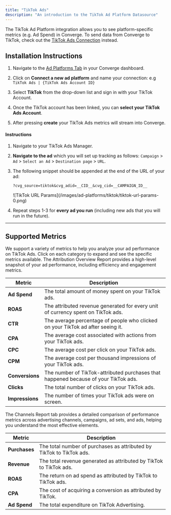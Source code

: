 ```yaml
---
title: "TikTok Ads"
description: "An introduction to the TikTok Ad Platform Datasource"
---
```


<Note> The TikTok Ad Platform integration allows you to see platform-specific metrics (e.g. Ad Spend) in Converge. 
To send data from Converge to TikTok, check out the [TikTok Ads Connection](/connections/integrations/tiktok) instead.</Note>

## Installation Instructions

<AccordionGroup >
<Accordion icon="list" title="Installation Instructions">

1. Navigate to the [Ad Platforms Tab](https://app.runconverge.com/-/ad-platforms) in your Converge dashboard.

2. Click on **Connect a new ad platform** and name your connection: e.g `TikTok Ads | {TikTok Ads Account ID}`

3. Select **TikTok** from the drop-down list and sign in with your TikTok Account.

4. Once the TikTok account has been linked, you can **select your TikTok Ads Account**. 

5. After pressing **create** your TikTok Ads metrics will stream into Converge.

</Accordion>

<Accordion icon="crosshairs" title="Set up your UTM Tracking Parameters">


#### Instructions 

1. Navigate to your TikTok Ads Manager.

2. **Navigate to the ad** which you will set up tracking as follows: `Campaign` > `Ad` > `Select an Ad` > `Destination page` > `URL`.

3. The following snippet should be appended at the end of the URL of your ad:
   ```
   ?cvg_source=tiktok&cvg_adid=__CID__&cvg_cid=__CAMPAIGN_ID__
   ```
   <Frame>
   ![TikTok URL Params](/images/ad-platforms/tiktok/tiktok-url-params-0.png)
   </Frame>

4. Repeat steps 1-3 for **every ad you run** (including new ads that you will run in the future).


</Accordion>
</AccordionGroup> 


---
## Supported Metrics

We support a variety of metrics to help you analyze your ad performance on TikTok Ads. Click on each category to expand and see the specific metrics available.
<AccordionGroup>
<Accordion icon="chart-column" title="Overview Report">
The Attribution Overview Report provides a high-level snapshot of your ad performance, including efficiency and engagement metrics.

| Metric          | Description                                                                         |
| --------------- | ----------------------------------------------------------------------------------- |
| **Ad Spend**    | The total amount of money spent on your TikTok ads.                                 |
| **ROAS**        | The attributed revenue generated for every unit of currency spent on TikTok ads.    |
| **CTR**         | The average percentage of people who clicked on your TikTok ad after seeing it.     |
| **CPA**         | The average cost associated with actions from your TikTok ads.                      |
| **CPC**         | The average cost per click on your TikTok ads.                                      |
| **CPM**         | The average cost per thousand impressions of your TikTok ads.                       |
| **Conversions** | The number of TikTok-attributed purchases that happened because of your TikTok ads. |
| **Clicks**      | The total number of clicks on your TikTok ads.                                      |
| **Impressions** | The number of times your TikTok ads were on screen.                                 |

</Accordion>

<Accordion icon="network-wired" title="Channels Report">
The Channels Report tab provides a detailed comparison of performance metrics across advertising channels, campaigns, ad sets, and ads, helping you understand the most effective elements.

| Metric        | Description                                                          |
| ------------- | -------------------------------------------------------------------- |
| **Purchases** | The total number of purchases as attributed by TikTok to TikTok ads. |
| **Revenue**   | The total revenue generated as attributed by TikTok to TikTok ads.   |
| **ROAS**      | The return on ad spend as attributed by TikTok to TikTok ads.        |
| **CPA**       | The cost of acquiring a conversion as attributed by TikTok.          |
| **Ad Spend**  | The total expenditure on TikTok Advertising.                         |

</Accordion>
</AccordionGroup>